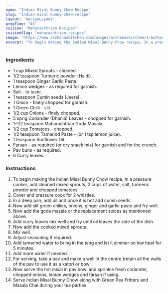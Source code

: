 ---
name: "Indian Misal Bunny Chow Recipe"
slug: "indian-misal-bunny-chow-recipe"
layout: 'RecipeLayout'
prepTime: "45"
cuisine: "Maharashtrian Recipes"
cuisineSlug: "maharashtrian-recipes"
image: "https://www.archanaskitchen.com/images/archanaskitchen/1-Author/nand1s-yahoo.com/Indian_Misal_Bunny_Chow.jpg"
excerpt: "To begin making the Indian Misal Bunny Chow recipe, In a pressure cooker, add cleaned mixed sprouts, 2 cups of water, salt, turmeric powder and chopped tomatoes"
---

### Ingredients

- 1 cup Mixed Sprouts - cleaned.
- 1/2 teaspoon Turmeric powder (Haldi).
- 1 teaspoon Ginger Garlic Paste.
- Lemon wedges - as required for garnish.
- Salt - to taste.
- 1 teaspoon Cumin seeds (Jeera).
- 1 Onion - finely chopped for garnish.
- 1 Green Chilli - slit.
- 1/2 cup Onions - finely chopped.
- 5 sprig Coriander (Dhania) Leaves - chopped for garnish.
- 1-1/2 teaspoon Maharashtrian Goda Masala.
- 1/2 cup Tomatoes - chopped.
- 1/2 teaspoon Tamarind Paste - (or 1 tsp lemon juice).
- 1 teaspoon Sunflower Oil.
- Farsan - as required (or dry snack mix) for garnish and for the crunch.
- Pav buns - as required.
- 6 Curry leaves.

### Instructions

1. To begin making the Indian Misal Bunny Chow recipe, In a pressure cooker, add cleaned mixed sprouts, 2 cups of water, salt, turmeric powder and chopped tomatoes.
1. Cover and pressure cook for 2 whistles.
1. In a deep pan, add oil and once it is hot add cumin seeds.
1. Now add slit green chilies, onions, ginger and garlic paste and fry well.
1. Now add the goda masala or the replacement spices as mentioned above.
1. Add curry leaves mix well and fry until oil leaves the side of the dish.
1. Now add the cooked mixed sprouts.
1. Mix well.
1. Adjust seasoning if required.
1. Add tamarind water to bring in the tang and let it simmer on low heat for 5 minutes.
1. Add more water if needed.
1. For serving, take a pav and make a well in the centre (retain all the walls of the pav to use it as a katori or bowl.
1. Now serve the hot misal in pav bowl and sprinkle fresh coriander, chopped onions, lemon wedges and farsan if using.
1. Serve Indian Misal Bunny Chow along with Green Pea Fritters and Masala Chai during your tea parties.
